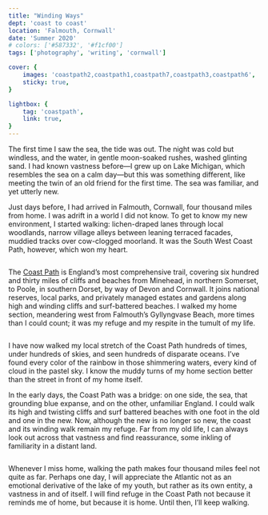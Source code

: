 ```yaml
---
title: "Winding Ways"
dept: 'coast to coast'
location: 'Falmouth, Cornwall'
date: 'Summer 2020'
# colors: ['#587332', '#f1cf00']
tags: ['photography', 'writing', 'cornwall']

cover: {
    images: 'coastpath2,coastpath1,coastpath7,coastpath3,coastpath6',
    sticky: true,
}

lightbox: {
    tag: 'coastpath',
    link: true,
}
---
```



The first time I saw the sea, the tide was out. The night was cold but windless, and the water, in gentle moon-soaked rushes, washed glinting sand. I had known vastness before—I grew up on Lake Michigan, which resembles the sea on a calm day—but this was something different, like meeting the twin of an old friend for the first time. The sea was familiar, and yet utterly new. 

Just days before, I had arrived in Falmouth, Cornwall, four thousand miles from home. I was adrift in a world I did not know. To get to know my new environment, I started walking: lichen-draped lanes through local woodlands, narrow village alleys between leaning terraced facades, muddied tracks over cow-clogged moorland. It was the South West Coast Path, however, which won my heart.

<Img imgKeys="coastpath1" mobileOnly />

The [Coast Path](https://en.wikipedia.org/wiki/South_West_Coast_Path) is England’s most comprehensive trail, covering six hundred and thirty miles of cliffs and beaches from Minehead, in northern Somerset, to Poole, in southern Dorset, by way of Devon and Cornwall. It joins national reserves, local parks, and privately managed estates and gardens along high and winding cliffs and surf-battered beaches. I walked my home section, meandering west from Falmouth’s Gyllyngvase Beach, more times than I could count; it was my refuge and my respite in the tumult of my life.

<Img imgKeys="coastpath3" mobileOnly />

I have now walked my local stretch of the Coast Path hundreds of times, under hundreds of skies, and seen hundreds of disparate oceans. I’ve found every color of the rainbow in those shimmering waters, every kind of cloud in the pastel sky. I know the muddy turns of my home section better than the street in front of my home itself.

In the early days, the Coast Path was a bridge: on one side, the sea, that grounding blue expanse, and on the other, unfamiliar England. I could walk its high and twisting cliffs and surf battered beaches with one foot in the old and one in the new. Now, although the new is no longer so new, the coast and its winding walk remain my refuge. Far from my old life, I can always look out across that vastness and find reassurance, some inkling of familiarity in a distant land.

<Img imgKeys="coastpath6" mobileOnly />

Whenever I miss home, walking the path makes four thousand miles feel not quite as far. Perhaps one day, I will appreciate the Atlantic not as an emotional derivative of the lake of my youth, but rather as its own entity, a vastness in and of itself. I will find refuge in the Coast Path not because it reminds me of home, but because it is home. Until then, I’ll keep walking.